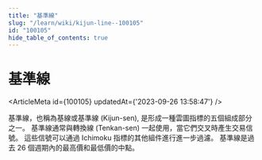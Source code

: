 ```yaml
---
title: "基準線"
slug: "/learn/wiki/kijun-line--100105"
id: "100105"
hide_table_of_contents: true
---
```



# 基準線

<ArticleMeta id={100105} updatedAt={'2023-09-26 13:58:47'} />
<div className='border-solid border-b border-t-0 my-4 border-[var(--ifm-color-gray-300)]' />

基準線，也稱為基線或基準線 (Kijun-sen), 是形成一種雲圖指標的五個組成部分之一。 基準線通常與轉換線 (Tenkan-sen) 一起使用，當它們交叉時產生交易信號。 這些信號可以通過 Ichimoku 指標的其他組件進行進一步過濾。 基準線是過去 26 個週期內的最高價和最低價的中點。
